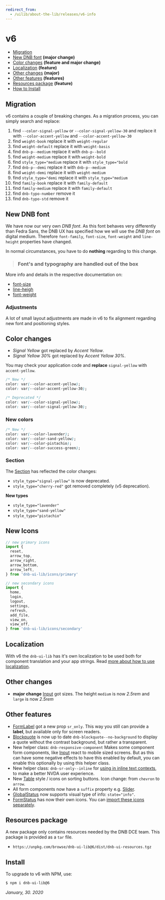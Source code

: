 ```yaml
---
redirect_from:
  - /uilib/about-the-lib/releases/v6-info
---
```


# v6

- [Migration](#migration)
- [New DNB font](#new-dnb-font) **(major change)**
- [Color changes](#color-changes) **(feature and major change)**
- [Localization](#localization) **(feature)**
- [Other changes](#other-changes) **(major)**
- [Other features](#other-features) **(features)**
- [Resources package](#resources-package) **(feature)**
- [How to Install](#install)

## Migration

v6 contains a couple of breaking changes. As a migration process, you can simply search and replace:

1. find `--color-signal-yellow` or `--color-signal-yellow-30` and replace it with `--color-accent-yellow` and `--color-accent-yellow-30`
1. find `weight-book` replace it with `weight-regular`
1. find `weight-default` replace it with `weight-basis`
1. find `dnb-p--medium` replace it with `dnb-p--bold`
1. find `weight-medium` replace it with `weight-bold`
1. find `style_type="medium` replace it with `style_type="bold`
1. find `dnb-p--demi` replace it with `dnb-p--medium`
1. find `weight-demi` replace it with `weight-medium`
1. find `style_type="demi` replace it with `style_type="medium`
1. find `family-book` replace it with `family-default`
1. find `family-medium` replace it with `family-default`
1. find `dnb-typo-number` remove it
1. find `dnb-typo-std` remove it

## New DNB font

We have now our very own _DNB font_. As this font behaves very differently than Fedra Sans, the DNB UX has specified how we will use the _DNB font_ on digital medium. Therefore `font-family`, `font-size`, `font-weight` and `line-height` properties have changed.

In normal circumstances, you have to do **nothing** regarding to this change.

> ### Font's and typography are handled out of the box

More info and details in the respective documentation on:

- [font-size](/uilib/typography/font-size)
- [line-heigh](/uilib/typography/line-height)
- [font-weight](/uilib/typography/font-weight)

### Adjustments

A lot of small layout adjustments are made in v6 to fix alignment regarding new font and positioning styles.

## Color changes

- _Signal Yellow_ got replaced by _Accent Yellow_.
- _Signal Yellow 30%_ got replaced by _Accent Yellow 30%_.

You may check your application code and **replace** `signal-yellow` with `accent-yellow`.

```css
/* New */
color: var(--color-accent-yellow);
color: var(--color-accent-yellow-30);

/* Deprecated */
color: var(--color-signal-yellow);
color: var(--color-signal-yellow-30);
```

### New colors

```css
/* New */
color: var(--color-lavender);
color: var(--color-sand-yellow);
color: var(--color-pistachio);
color: var(--color-success-green);
```

### Section

The [Section](/uilib/components/section) has reflected the color changes:

- `style_type="signal-yellow"` is now deprecated.
- `style_type="cherry-red"` got removed completely (v5 deprecation).

**New types**

- `style_type="lavender"`
- `style_type="sand-yellow"`
- `style_type="pistachio"`

## New Icons

```js
// new primary icons
import {
  reset,
  arrow_top,
  arrow_right,
  arrow_bottom,
  arrow_left,
} from 'dnb-ui-lib/icons/primary'

// new secondary icons
import {
  home,
  login,
  logout,
  settings,
  refresh,
  add_file,
  view_on,
  view_off,
} from 'dnb-ui-lib/icons/secondary'
```

## Localization

With v6 the `dnb-ui-lib` has it's own localization to be used both for component translation and your app strings. Read [more about how to use localization](/uilib/usage/customisation/localization).

## Other changes

- **major change** [Input](/uilib/components/input) got sizes. The height `medium` is now _2.5rem_ and `large` is now _2.5rem_

## Other features

- [FormLabel](/uilib/components/form-label) got a new prop `sr_only`. This way you still can provide a **label**, but available only for screen readers.
- [Blockquote](/uilib/elements/blockquote) is now up to date `dnb-blockquote--no-background` to display a quote without the contrast background, but rather a transparent.
- New helper class: `dnb-responsive-component` Makes some component form components, like [Input](/uilib/components/input) react to mobile sized screens. But as this can have some negative effects to have this enabled by default, you can enable this optionally by using this helper class.
- New helper class: `dnb-sr-only--inline` for [using in inline text contexts](/uilib/helpers), to make a better NVDA user experience.
- New [Table](/uilib/elements/tables) style / icons on sorting buttons. Icon change: from `chevron` to `arrow`.
- All form components now have a `suffix` property e.g. [Slider](/uilib/components/slider).
- [GlobalStatus](/uilib/components/global-status) now supports visual type of info: `state="info"`.
- [FormStatus](/uilib/components/form-status) has now their own icons. You can [import these icons separately](/uilib/components/form-status#use-the-icons-only).

## Resources package

A new package only contains resources needed by the DNB DCE team. This package is provided as a `tar` file.

- `https://unpkg.com/browse/dnb-ui-lib@6/dist/dnb-ui-resources.tgz`

## Install

To upgrade to v6 with NPM, use:

```bash
$ npm i dnb-ui-lib@6
```

_January, 30. 2020_
